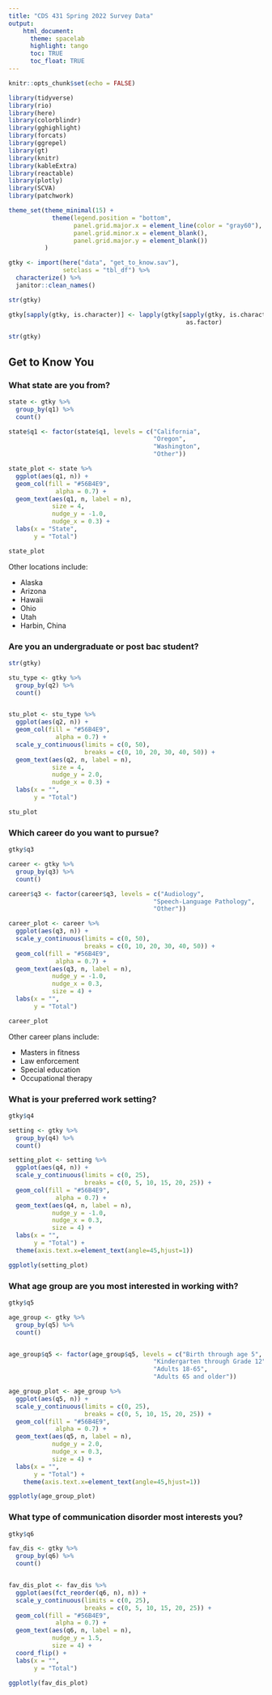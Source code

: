 ```yaml
---
title: "CDS 431 Spring 2022 Survey Data"
output: 
    html_document:
      theme: spacelab
      highlight: tango
      toc: TRUE
      toc_float: TRUE
---
```


```r
knitr::opts_chunk$set(echo = FALSE)
```

```r
library(tidyverse)
library(rio)
library(here)
library(colorblindr)
library(gghighlight)
library(forcats)
library(ggrepel)
library(gt)
library(knitr)
library(kableExtra)
library(reactable)
library(plotly)
library(SCVA)
library(patchwork)

theme_set(theme_minimal(15) +
            theme(legend.position = "bottom",
                  panel.grid.major.x = element_line(color = "gray60"),
                  panel.grid.minor.x = element_blank(),
                  panel.grid.major.y = element_blank())
          )

```

```r
gtky <- import(here("data", "get_to_know.sav"),
               setclass = "tbl_df") %>% 
  characterize() %>% 
  janitor::clean_names()

str(gtky)

gtky[sapply(gtky, is.character)] <- lapply(gtky[sapply(gtky, is.character)],
                                                 as.factor)

str(gtky)
```


## Get to Know You

### What state are you from?

```r

state <- gtky %>% 
  group_by(q1) %>% 
  count()

state$q1 <- factor(state$q1, levels = c("California",
                                        "Oregon",
                                        "Washington",
                                        "Other"))

state_plot <- state %>% 
  ggplot(aes(q1, n)) +
  geom_col(fill = "#56B4E9",
             alpha = 0.7) +
  geom_text(aes(q1, n, label = n),
            size = 4,
            nudge_y = -1.0,
            nudge_x = 0.3) +
  labs(x = "State",
       y = "Total")
```

```r
state_plot
```

Other locations include: 

  * Alaska
  * Arizona
  * Hawaii
  * Ohio
  * Utah
  * Harbin, China
  
  
### Are you an undergraduate or post bac student?

```r
str(gtky)

stu_type <- gtky %>% 
  group_by(q2) %>% 
  count()


stu_plot <- stu_type %>% 
  ggplot(aes(q2, n)) +
  geom_col(fill = "#56B4E9",
             alpha = 0.7) +
  scale_y_continuous(limits = c(0, 50),
                     breaks = c(0, 10, 20, 30, 40, 50)) +
  geom_text(aes(q2, n, label = n),
            size = 4,
            nudge_y = 2.0,
            nudge_x = 0.3) +
  labs(x = "",
       y = "Total")
```

```r
stu_plot
```


### Which career do you want to pursue?

```r
gtky$q3

career <- gtky %>% 
  group_by(q3) %>% 
  count()

career$q3 <- factor(career$q3, levels = c("Audiology",
                                        "Speech-Language Pathology",
                                        "Other"))

career_plot <- career %>% 
  ggplot(aes(q3, n)) +
  scale_y_continuous(limits = c(0, 50),
                     breaks = c(0, 10, 20, 30, 40, 50)) +
  geom_col(fill = "#56B4E9",
             alpha = 0.7) +
  geom_text(aes(q3, n, label = n),
            nudge_y = -1.0,
            nudge_x = 0.3, 
            size = 4) +
  labs(x = "",
       y = "Total")
```

```r
career_plot
```

Other career plans include: 

  * Masters in fitness
  * Law enforcement 
  * Special education 
  * Occupational therapy 

### What is your preferred work setting?

```r
gtky$q4

setting <- gtky %>% 
  group_by(q4) %>% 
  count()

setting_plot <- setting %>% 
  ggplot(aes(q4, n)) +
  scale_y_continuous(limits = c(0, 25),
                     breaks = c(0, 5, 10, 15, 20, 25)) +
  geom_col(fill = "#56B4E9",
             alpha = 0.7) +
  geom_text(aes(q4, n, label = n),
            nudge_y = -1.0,
            nudge_x = 0.3, 
            size = 4) +
  labs(x = "",
       y = "Total") + 
  theme(axis.text.x=element_text(angle=45,hjust=1))
```

```r
ggplotly(setting_plot)
```

### What age group are you most interested in working with?

```r
gtky$q5

age_group <- gtky %>% 
  group_by(q5) %>% 
  count()


age_group$q5 <- factor(age_group$q5, levels = c("Birth through age 5",
                                        "Kindergarten through Grade 12",
                                        "Adults 18-65",
                                        "Adults 65 and older"))

age_group_plot <- age_group %>% 
  ggplot(aes(q5, n)) +
  scale_y_continuous(limits = c(0, 25),
                     breaks = c(0, 5, 10, 15, 20, 25)) +
  geom_col(fill = "#56B4E9",
             alpha = 0.7) +
  geom_text(aes(q5, n, label = n),
            nudge_y = 2.0,
            nudge_x = 0.3, 
            size = 4) +
  labs(x = "",
       y = "Total") +
    theme(axis.text.x=element_text(angle=45,hjust=1))
```

```r
ggplotly(age_group_plot)
```

### What type of communication disorder most interests you?

```r
gtky$q6

fav_dis <- gtky %>% 
  group_by(q6) %>% 
  count() 


fav_dis_plot <- fav_dis %>% 
  ggplot(aes(fct_reorder(q6, n), n)) +
  scale_y_continuous(limits = c(0, 25),
                     breaks = c(0, 5, 10, 15, 20, 25)) +
  geom_col(fill = "#56B4E9",
             alpha = 0.7) +
  geom_text(aes(q6, n, label = n),
            nudge_y = 1.5, 
            size = 4) +
  coord_flip() +
  labs(x = "",
       y = "Total")
```

```r
ggplotly(fav_dis_plot)
```